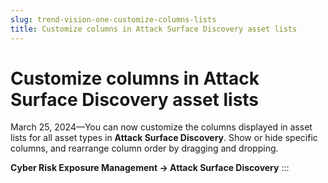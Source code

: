 ```yaml
---
slug: trend-vision-one-customize-columns-lists
title: Customize columns in Attack Surface Discovery asset lists
---
```

# Customize columns in Attack Surface Discovery asset lists

March 25, 2024—You can now customize the columns displayed in asset lists for all asset types in **Attack Surface Discovery**. Show or hide specific columns, and rearrange column order by dragging and dropping.

**Cyber Risk Exposure Management → Attack Surface Discovery**
:::

